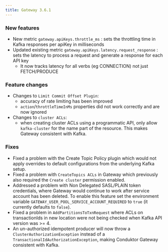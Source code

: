 ```yaml
---
title: Gateway 3.6.1
---
```


### New features

- New metric `gateway.apiKeys.throttle_ms` : sets the throttling time in Kafka responses per apiKey in milliseconds
- Updated existing metric `gateway.apiKeys.latency.request_response` : sets the latency to process a request and generate a response for each API key
  - It now tracks latency for all verbs (eg CONNECTION) not just FETCH/PRODUCE

### Feature changes

- Changes to `Limit Commit Offset Plugin`:
  - accuracy of rate limiting has been improved
  - `action`/`throttleTimeInMs` properties did not work correctly and are now ignored
- Changes to `cluster ACLs`:
  - when creating cluster ACLs using a programmatic API, only allow `kafka-cluster` for the name part of the resource. This makes Gateway consistent with Kafka.

### Fixes

- Fixed a problem with the Create Topic Policy plugin which would not apply overrides to default configurations from the underlying Kafka setup.
- Fixed a problem with `CreateTopics ACLs` in Gateway which previously also required the `Create cluster` permission enabled.
- Addressed a problem with Non Delegated SASL/PLAIN token credentials, where Gateway would continue to work after service account has been deleted. To enable this feature set the environment variable `GATEWAY_USER_POOL_SERVICE_ACCOUNT_REQUIRED` to `true` (it currently defaults to `false`).
- Fixed a problem in `AddPartitionsToTxnRequest` where ACLs on transactionIds in new location were not being checked when Kafka API version was >= 4.
- An un-authorized idempotent producer will now throw a `ClusterAuthorizationException` instead of a `TransactionalIdAuthorizationException`, making Conduktor Gateway consistent with Kafka.


